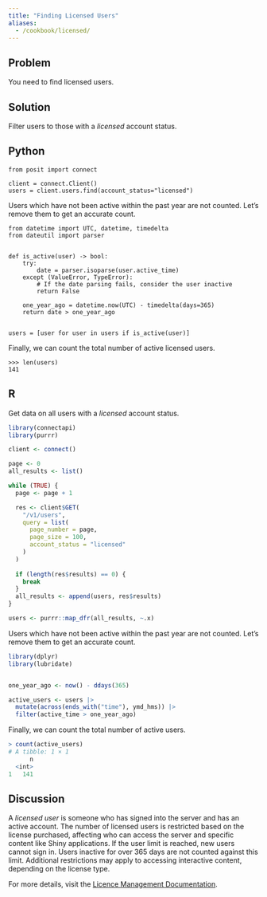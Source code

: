 ```yaml
---
title: "Finding Licensed Users"
aliases:
  - /cookbook/licensed/
---
```



## Problem

You need to find licensed users.

## Solution

Filter users to those with a *licensed* account status.

:::{.panel-tabset group="language"}

## Python

```.python
from posit import connect

client = connect.Client()
users = client.users.find(account_status="licensed")
```

Users which have not been active within the past year are not counted. Let's remove them to get an accurate count.

```.python
from datetime import UTC, datetime, timedelta
from dateutil import parser


def is_active(user) -> bool:
    try:
        date = parser.isoparse(user.active_time)
    except (ValueError, TypeError):
        # If the date parsing fails, consider the user inactive
        return False

    one_year_ago = datetime.now(UTC) - timedelta(days=365)
    return date > one_year_ago


users = [user for user in users if is_active(user)]
```

Finally, we can count the total number of active licensed users.

```.python
>>> len(users)
141
```


## R

Get data on all users with a *licensed* account status.

```.r
library(connectapi)
library(purrr)

client <- connect()

page <- 0
all_results <- list()

while (TRUE) {
  page <- page + 1

  res <- client$GET(
    "/v1/users",
    query = list(
      page_number = page,
      page_size = 100,
      account_status = "licensed"
    )
  )
  
  if (length(res$results) == 0) {
    break
  }
  all_results <- append(users, res$results)
}

users <- purrr::map_dfr(all_results, ~.x)
```

Users which have not been active within the past year are not counted. Let's remove them to get an accurate count.

```.r
library(dplyr)
library(lubridate)


one_year_ago <- now() - ddays(365)

active_users <- users |>
  mutate(across(ends_with("time"), ymd_hms)) |>
  filter(active_time > one_year_ago)
```

Finally, we can count the total number of active users.

```.r
> count(active_users)
# A tibble: 1 × 1
      n
  <int>
1   141
```

:::

## Discussion

A *licensed user* is someone who has signed into the server and has an active account. The number of licensed users is restricted based on the license purchased, affecting who can access the server and specific content like Shiny applications. If the user limit is reached, new users cannot sign in. Users inactive for over 365 days are not counted against this limit. Additional restrictions may apply to accessing interactive content, depending on the license type.

For more details, visit the [Licence Management Documentation](/admin/licensing).
